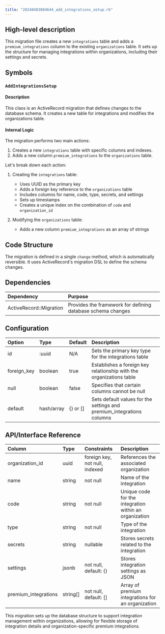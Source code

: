```yaml
---
title: "20240403084644_add_integrations_setup.rb"
---
```


## High-level description
This migration file creates a new `integrations` table and adds a `premium_integrations` column to the existing `organizations` table. It sets up the structure for managing integrations within organizations, including their settings and secrets.

## Symbols

### `AddIntegrationsSetup`
#### Description
This class is an ActiveRecord migration that defines changes to the database schema. It creates a new table for integrations and modifies the organizations table.

#### Internal Logic
The migration performs two main actions:
1. Creates a new `integrations` table with specific columns and indexes.
2. Adds a new column `premium_integrations` to the `organizations` table.

Let's break down each action:

1. Creating the `integrations` table:
   - Uses UUID as the primary key
   - Adds a foreign key reference to the `organizations` table
   - Includes columns for name, code, type, secrets, and settings
   - Sets up timestamps
   - Creates a unique index on the combination of `code` and `organization_id`

2. Modifying the `organizations` table:
   - Adds a new column `premium_integrations` as an array of strings

## Code Structure

The migration is defined in a single `change` method, which is automatically reversible. It uses ActiveRecord's migration DSL to define the schema changes.

## Dependencies
| Dependency | Purpose |
|:-----------|:--------|
| ActiveRecord::Migration | Provides the framework for defining database schema changes |

## Configuration
| Option | Type | Default | Description |
|:-------|:-----|:--------|:------------|
| id | :uuid | N/A | Sets the primary key type for the integrations table |
| foreign_key | boolean | true | Establishes a foreign key relationship with the organizations table |
| null | boolean | false | Specifies that certain columns cannot be null |
| default | hash/array | {} or [] | Sets default values for the settings and premium_integrations columns |

## API/Interface Reference
| Column | Type | Constraints | Description |
|:-------|:-----|:------------|:------------|
| organization_id | uuid | foreign key, not null, indexed | References the associated organization |
| name | string | not null | Name of the integration |
| code | string | not null | Unique code for the integration within an organization |
| type | string | not null | Type of the integration |
| secrets | string | nullable | Stores secrets related to the integration |
| settings | jsonb | not null, default: {} | Stores integration settings as JSON |
| premium_integrations | string[] | not null, default: [] | Array of premium integrations for an organization |

This migration sets up the database structure to support integration management within organizations, allowing for flexible storage of integration details and organization-specific premium integrations.